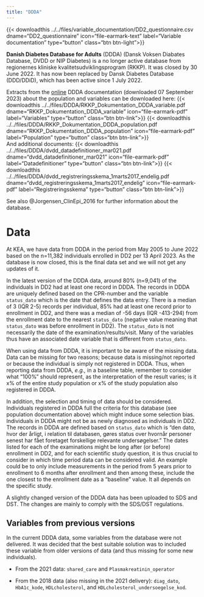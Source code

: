```yaml
---
title: "DDDA"
---
```


{{< downloadthis ../../files/variable_documentation/DD2_questionnaire.csv dname="DD2_questionnaire" icon="file-earmark-text" label="Variable documentation" type="button" class="btn btn-light">}}

**Danish Diabetes Database for Adults** (DDDA) (Dansk Voksen Diabates Database, DVDD or NIP Diabetes) is a no longer active database from regionernes kliniske kvalitetsudviklingsprogram (RKKP). It was closed by 30 June 2022. It has now been replaced by Dansk Diabetes Database (DDD/DDiD), which has been active since 1 July 2022.

Extracts from the [online](https://www.rkkp-dokumentation.dk/Public/Databases.aspx?db=43&db2=1000000549) DDDA documentation (downloaded 07 September 2023) about the population and variables can be downloaded here: {{\< downloadthis ../../files/DDDA/RKKP_Dokumentation_DDDA_variable.pdf\
dname="RKKP_Dokumentation_DDDA_variable" icon="file-earmark-pdf" label="Variables" type="button" class="btn btn-link"\>}} {{\< downloadthis ../../files/DDDA/RKKP_Dokumentation_DDDA_population.pdf\
dname="RKKP_Dokumentation_DDDA_population" icon="file-earmark-pdf" label="Population" type="button" class="btn btn-link"\>}}\
And additional documents: {{\< downloadthis ../../files/DDDA/dvdd_datadefinitioner_mar021.pdf\
dname="dvdd_datadefinitioner_mar021" icon="file-earmark-pdf" label="Datadefinitioner" type="button" class="btn btn-link"\>}} {{\< downloadthis ../../files/DDDA/dvdd_registreringsskema_1marts2017_endelig.pdf\
dname="dvdd_registreringsskema_1marts2017_endelig" icon="file-earmark-pdf" label="Registreringsskema" type="button" class="btn btn-link"\>}}

See also @Jorgensen_ClinEpi_2016 for further information about the database.

# Data

At KEA, we have data from DDDA in the period from May 2005 to June 2022 based on the n=11,382 individuals enrolled in DD2 per 13 April 2023. As the database is now closed, this is the final data set and we will not get any updates of it. <!-- Data indeholder faktisk ca. 300.000 individer, og man kunne i princippet godt tjekke om fremtidige DD2-patienter
findes i datasættes for om muligt at få ekstra info på dem - dog bør fremtidige DD2-patienter være nydiagnosticerede
og der bør derfor ikke allerede findes i et "gammelt" DDDA-datasæt. Derfor har Lars og jeg besluttet at vi i første 
omgang ikke gør mere ved det. 
-->

In the latest version of the DDDA data, around 80% (n=9,041) of the individuals in DD2 had at least one record in DDDA. The records in DDDA are uniquely defined based on the CPR-number and the variable `status_dato` which is the date that defines the data entry. There is a median of 3 (IQR 2-5) records per individual, 85% had at least one record prior to enrollment in DD2, and there was a median of -56 days (IQR -413-294) from the enrollment date to the nearest `status_dato` (negative value meaning that `status_dato` was before enrollment in DD2). The `status_dato` is not necessarily the date of the examination/results/visit. Many of the variables thus have an associated date variable that is different from `status_dato`.

When using data from DDDA, it is important to be aware of the missing data. Data can be missing for two reasons; because data is missing/not reported or because the individual is simply not registered in DDDA. Thus, when reporting data from DDDA, *e.g.,* in a baseline table, remember to consider what "100%" should represent, as the interpretation of the result varies; is it x% of the entire study population or x% of the study population also registered in DDDA.

In addition, the selection and timing of data should be considered. Individuals registered in DDDA full the criteria for this database (see population documentation above) which might induce some selection bias. Individuals in DDDA might not be as newly diagnosed as individuals in DD2. The records in DDDA are defined based on `status_dato` which is "den dato, hvor der årligt, i relation til databasen, gøres status over hvornår personer senest har fået foretaget forskellige relevante undersøgelser." The dates listed for each of the examinations might be long after (or before) enrollment in DD2, and for each scientific study question, it is thus crucial to consider in which time period data can be considered valid. An example could be to only include measurements in the period from 5 years prior to enrollment to 6 months after enrollment and then among these, include the one closest to the enrollment date as a "baseline" value. It all depends on the specific study.

A slightly changed version of the DDDA data has been uploaded to SDS and DST. The changes are mainly to comply with the SDS/DST regulations.

## Variables from previous versions

In the current DDDA data, some variables from the database were not delivered. It was decided that the best suitable solution was to included these variable from older versions of data (and thus missing for some new individuals).

-   From the 2021 data: `shared_care` and `Plasmakreatinin_operator`

-   From the 2018 data (also missing in the 2021 delivery): `diag_dato`, `HbA1c_kode`, `HDLcholesterol`, and `HDLcholesterol_undersoegelse_kod`.
